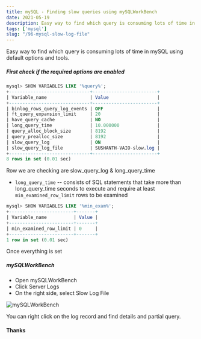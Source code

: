 ```yaml
---
title: mySQL - Finding slow queries using mySQLWorkBench
date: 2021-05-19
description: Easy way to find which query is consuming lots of time in mySQL using default options and tools. 
tags: ['mysql']
slug: "/96-mysql-slow-log-file"
---
```


Easy way to find which query is consuming lots of time in mySQL using default options and tools. 

##### First check if the required options are enabled

```sql {8,11}
mysql> SHOW VARIABLES LIKE '%query%';
+------------------------------+------------------------+
| Variable_name                | Value                  |
+------------------------------+------------------------+
| binlog_rows_query_log_events | OFF                    |
| ft_query_expansion_limit     | 20                     |
| have_query_cache             | NO                     |
| long_query_time              | 10.000000              |
| query_alloc_block_size       | 8192                   |
| query_prealloc_size          | 8192                   |
| slow_query_log               | ON                     |
| slow_query_log_file          | SUSHANTH-VAIO-slow.log |
+------------------------------+------------------------+
8 rows in set (0.01 sec)
```

Row we are checking are slow_query_log & long_query_time
* `long_query_time` -- consists of SQL statements that take more than long_query_time seconds to execute and require at least `min_examined_row_limit` rows to be examined

```sql
mysql> SHOW VARIABLES LIKE '%min_exam%';
+------------------------+-------+
| Variable_name          | Value |
+------------------------+-------+
| min_examined_row_limit | 0     |
+------------------------+-------+
1 row in set (0.01 sec)
```

Once everything is set

##### mySQLWorkBench

* Open mySQLWorkBench
* Click Server Logs 
* On the right side, select Slow Log File

![mySQLWorkBench](./mysql-slow-query-1.png)

You can right click on the log record and find details and partial query.

#### Thanks